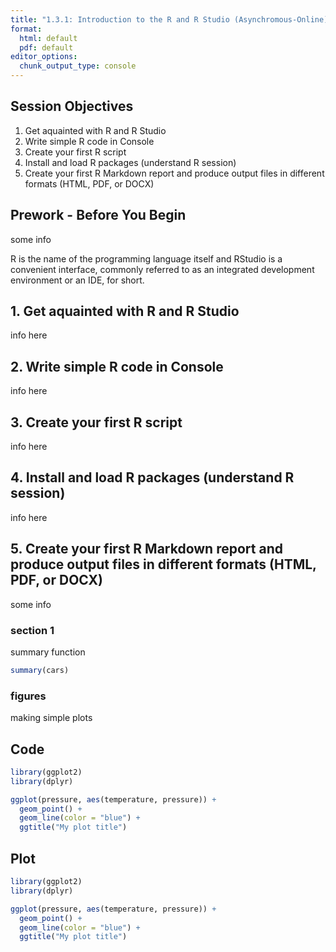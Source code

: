 ```yaml
---
title: "1.3.1: Introduction to the R and R Studio (Asynchromous-Online)"
format:
  html: default
  pdf: default
editor_options: 
  chunk_output_type: console
---
```


## Session Objectives

1. Get aquainted with R and R Studio
2. Write simple R code in Console
3. Create your first R script 
4. Install and load R packages (understand R session)
5. Create your first R Markdown report and produce output files in different formats (HTML, PDF, or DOCX)

## Prework - Before You Begin

some info

::: callout-note
R is the name of the programming language itself and RStudio is a convenient interface, commonly referred to as an integrated development environment or an IDE, for short.
:::

## 1. Get aquainted with R and R Studio

info here 

## 2. Write simple R code in Console

info here 

## 3. Create your first R script 

info here 

## 4. Install and load R packages (understand R session)

info here 

## 5. Create your first R Markdown report and produce output files in different formats (HTML, PDF, or DOCX)


some info

### section 1

summary function

```r
summary(cars)
```

### figures

making simple plots

::: {.panel-tabset}

## Code

```r
library(ggplot2)
library(dplyr)

ggplot(pressure, aes(temperature, pressure)) +
  geom_point() +
  geom_line(color = "blue") +
  ggtitle("My plot title")
```

## Plot

```r
library(ggplot2)
library(dplyr)

ggplot(pressure, aes(temperature, pressure)) +
  geom_point() +
  geom_line(color = "blue") +
  ggtitle("My plot title")
```

:::

